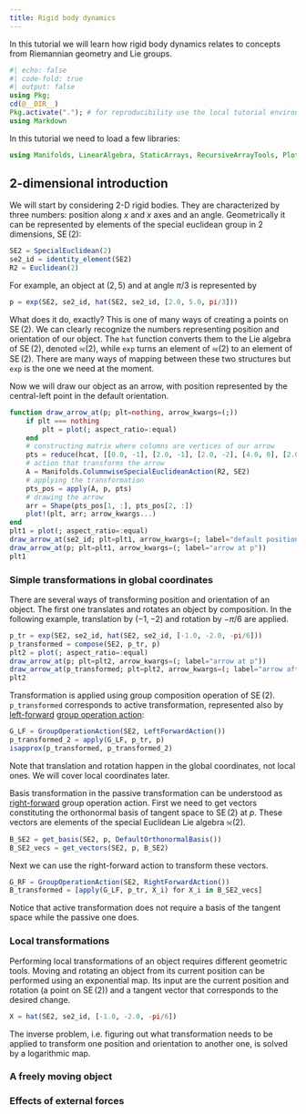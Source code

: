 ```yaml
---
title: Rigid body dynamics
---
```


In this tutorial we will learn how rigid body dynamics relates to concepts from Riemannian geometry and Lie groups.

```julia
#| echo: false
#| code-fold: true
#| output: false
using Pkg;
cd(@__DIR__)
Pkg.activate("."); # for reproducibility use the local tutorial environment.
using Markdown
```

In this tutorial we need to load a few libraries:
```julia
using Manifolds, LinearAlgebra, StaticArrays, RecursiveArrayTools, Plots
```

## 2-dimensional introduction

We will start by considering 2-D rigid bodies. They are characterized by three numbers: position along $x$ and $x$ axes and an angle.
Geometrically it can be represented by elements of the special euclidean group in 2 dimensions, $\operatorname{SE}(2)$:

```julia
SE2 = SpecialEuclidean(2)
se2_id = identity_element(SE2)
R2 = Euclidean(2)
```

For example, an object at $(2, 5)$ and at angle $\pi/3$ is represented by
```julia
p = exp(SE2, se2_id, hat(SE2, se2_id, [2.0, 5.0, pi/3]))
```

What does it do, exactly? This is one of many ways of creating a points on $\operatorname{SE}(2)$.
We can clearly recognize the numbers representing position and orientation of our object.
The `hat` function converts them to the Lie algebra of $\operatorname{SE}(2)$, denoted $\mathfrak{se}(2)$, while `exp` turns an element of $\mathfrak{se}(2)$ to an element of $\operatorname{SE}(2)$.
There are many ways of mapping between these two structures but `exp` is the one we need at the moment.

Now we will draw our object as an arrow, with position represented by the central-left point in the default orientation.

```julia
function draw_arrow_at(p; plt=nothing, arrow_kwargs=(;))
    if plt === nothing
        plt = plot(; aspect_ratio=:equal)
    end
    # constructing matrix where columns are vertices of our arrow
    pts = reduce(hcat, [[0.0, -1], [2.0, -1], [2.0, -2], [4.0, 0], [2.0, 2], [2.0, 1], [0.0, 1], [0.0, -1]])
    # action that transforms the arrow
    A = Manifolds.ColumnwiseSpecialEuclideanAction(R2, SE2)
    # applying the transformation
    pts_pos = apply(A, p, pts)
    # drawing the arrow
    arr = Shape(pts_pos[1, :], pts_pos[2, :])
    plot!(plt, arr; arrow_kwargs...)
end
plt1 = plot(; aspect_ratio=:equal)
draw_arrow_at(se2_id; plt=plt1, arrow_kwargs=(; label="default position"))
draw_arrow_at(p; plt=plt1, arrow_kwargs=(; label="arrow at p"))
plt1
```

### Simple transformations in global coordinates

There are several ways of transforming position and orientation of an object.
The first one translates and rotates an object by composition.
In the following example, translation by $(-1, -2)$ and rotation by $-\pi/6$ are applied.

```julia
p_tr = exp(SE2, se2_id, hat(SE2, se2_id, [-1.0, -2.0, -pi/6]))
p_transformed = compose(SE2, p_tr, p)
plt2 = plot(; aspect_ratio=:equal)
draw_arrow_at(p; plt=plt2, arrow_kwargs=(; label="arrow at p"))
draw_arrow_at(p_transformed; plt=plt2, arrow_kwargs=(; label="arrow after transformation"))
plt2
```

Transformation is applied using group composition operation of $\operatorname{SE}(2)$.
`p_transformed` corresponds to active transformation, represented also by [left-forward](https://juliamanifolds.github.io/Manifolds.jl/stable/manifolds/group.html#Manifolds.LeftForwardAction) [group operation action](https://juliamanifolds.github.io/Manifolds.jl/stable/manifolds/group.html#Manifolds.GroupOperationAction):

```julia
G_LF = GroupOperationAction(SE2, LeftForwardAction())
p_transformed_2 = apply(G_LF, p_tr, p)
isapprox(p_transformed, p_transformed_2)
```

Note that translation and rotation happen in the global coordinates, not local ones.
We will cover local coordinates later.

Basis transformation in the passive transformation can be understood as [right-forward](https://juliamanifolds.github.io/Manifolds.jl/stable/manifolds/group.html#Manifolds.RightForwardAction) group operation action.
First we need to get vectors constituting the orthonormal basis of tangent space to $\operatorname{SE}(2)$ at $p$.
These vectors are elements of the special Euclidean Lie algebra $\mathfrak{se}(2)$.
```julia
B_SE2 = get_basis(SE2, p, DefaultOrthonormalBasis())
B_SE2_vecs = get_vectors(SE2, p, B_SE2)
```

Next we can use the right-forward action to transform these vectors.

```julia
G_RF = GroupOperationAction(SE2, RightForwardAction())
B_transformed = [apply(G_LF, p_tr, X_i) for X_i in B_SE2_vecs]
```

Notice that active transformation does not require a basis of the tangent space while the passive one does.

### Local transformations

Performing local transformations of an object requires different geometric tools.
Moving and rotating an object from its current position can be performed using an exponential map.
Its input are the current position and rotation (a point on $\operatorname{SE}(2)$) and a tangent vector that corresponds to the desired change.

```julia
X = hat(SE2, se2_id, [-1.0, -2.0, -pi/6])
```

The inverse problem, i.e. figuring out what transformation needs to be applied to transform one position and orientation to another one, is solved by a logarithmic map.

### A freely moving object


### Effects of external forces


